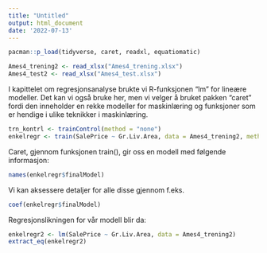 ```yaml
---
title: "Untitled"
output: html_document
date: '2022-07-13'
---
```


```r
pacman::p_load(tidyverse, caret, readxl, equatiomatic)
```

```r
Ames4_trening2 <- read_xlsx("Ames4_trening.xlsx")
Ames4_test2 <- read_xlsx("Ames4_test.xlsx")
```


I kapittelet om regresjonsanalyse brukte vi R-funksjonen "lm" for lineære modeller. Det kan vi også bruke her, men vi velger å bruket pakken "caret" fordi den inneholder en rekke modeller for maskinlæring og funksjoner som er hendige i ulike teknikker i maskinlæring.

```r
trn_kontrl <- trainControl(method = "none")
enkelregr <- train(SalePrice ~ Gr.Liv.Area, data = Ames4_trening2, method = "glm", trControl = trn_kontrl)
```

Caret, gjennom funksjonen train(), gir oss en modell med følgende informasjon:

```r
names(enkelregr$finalModel)
```

Vi kan aksessere detaljer for alle disse gjennom f.eks.

```r
coef(enkelregr$finalModel)
```

Regresjonslikningen for vår modell blir da:

```r
enkelregr2 <- lm(SalePrice ~ Gr.Liv.Area, data = Ames4_trening2)
extract_eq(enkelregr2)
```


